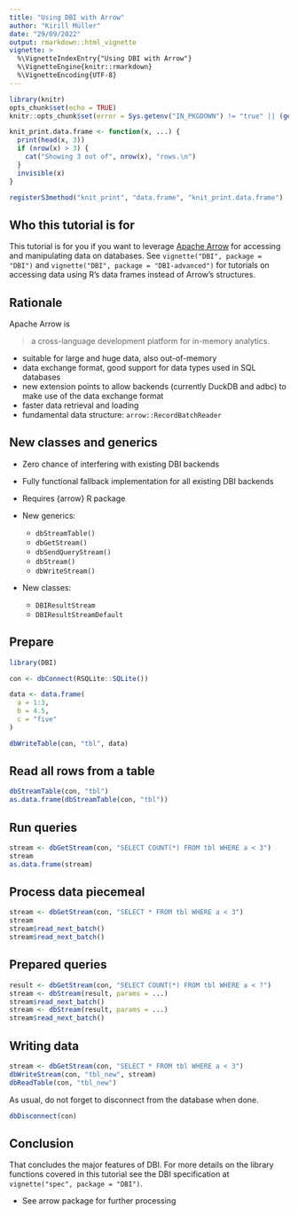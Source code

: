 ```yaml
---
title: "Using DBI with Arrow"
author: "Kirill Müller"
date: "29/09/2022"
output: rmarkdown::html_vignette
vignette: >
  %\VignetteIndexEntry{"Using DBI with Arrow"}
  %\VignetteEngine{knitr::rmarkdown}
  %\VignetteEncoding{UTF-8}
---
```


```r
library(knitr)
opts_chunk$set(echo = TRUE)
knitr::opts_chunk$set(error = Sys.getenv("IN_PKGDOWN") != "true" || (getRversion() < "3.5"))

knit_print.data.frame <- function(x, ...) {
  print(head(x, 3))
  if (nrow(x) > 3) {
    cat("Showing 3 out of", nrow(x), "rows.\n")
  }
  invisible(x)
}

registerS3method("knit_print", "data.frame", "knit_print.data.frame")
```

## Who this tutorial is for

This tutorial is for you if you want to leverage [Apache Arrow](https://arrow.apache.org/) for accessing and manipulating data on databases.
See `vignette("DBI", package = "DBI")` and `vignette("DBI", package = "DBI-advanced")` for tutorials on accessing data using R's data frames instead of Arrow's structures.

## Rationale

Apache Arrow is

> a cross-language development platform for in-memory analytics.

- suitable for large and huge data, also out-of-memory
- data exchange format, good support for data types used in SQL databases
- new extension points to allow backends (currently DuckDB and adbc) to make use of the data exchange format
- faster data retrieval and loading
- fundamental data structure: `arrow::RecordBatchReader`

## New classes and generics

- Zero chance of interfering with existing DBI backends
- Fully functional fallback implementation for all existing DBI backends
- Requires {arrow} R package

- New generics:
    - `dbStreamTable()`
    - `dbGetStream()`
    - `dbSendQueryStream()`
    - `dbStream()`
    - `dbWriteStream()`

- New classes:
    - `DBIResultStream`
    - `DBIResultStreamDefault`

## Prepare

```r
library(DBI)

con <- dbConnect(RSQLite::SQLite())

data <- data.frame(
  a = 1:3,
  b = 4.5,
  c = "five"
)

dbWriteTable(con, "tbl", data)
```

## Read all rows from a table

```r
dbStreamTable(con, "tbl")
as.data.frame(dbStreamTable(con, "tbl"))
```

## Run queries

```r
stream <- dbGetStream(con, "SELECT COUNT(*) FROM tbl WHERE a < 3")
stream
as.data.frame(stream)
```

## Process data piecemeal

```r
stream <- dbGetStream(con, "SELECT * FROM tbl WHERE a < 3")
stream
stream$read_next_batch()
stream$read_next_batch()
```

## Prepared queries

```r
result <- dbGetStream(con, "SELECT COUNT(*) FROM tbl WHERE a < ?")
stream <- dbStream(result, params = ...)
stream$read_next_batch()
stream <- dbStream(result, params = ...)
stream$read_next_batch()
```

## Writing data

```r
stream <- dbGetStream(con, "SELECT * FROM tbl WHERE a < 3")
dbWriteStream(con, "tbl_new", stream)
dbReadTable(con, "tbl_new")
```

As usual, do not forget to disconnect from the database when done.

```r
dbDisconnect(con)
```

## Conclusion

That concludes the major features of DBI.
For more details on the library functions covered in this tutorial see the DBI specification at `vignette("spec", package = "DBI")`.

- See arrow package for further processing
